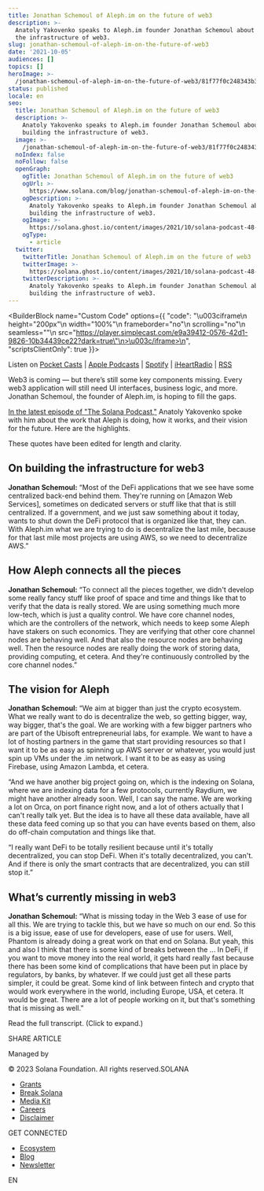 ```yaml
---
title: Jonathan Schemoul of Aleph.im on the future of web3
description: >-
  Anatoly Yakovenko speaks to Aleph.im founder Jonathan Schemoul about building
  the infrastructure of web3. 
slug: jonathan-schemoul-of-aleph-im-on-the-future-of-web3
date: '2021-10-05'
audiences: []
topics: []
heroImage: >-
  /jonathan-schemoul-of-aleph-im-on-the-future-of-web3/81f77f0c248343b3bb8e4832e9b83de1.png
status: published
locale: en
seo:
  title: Jonathan Schemoul of Aleph.im on the future of web3
  description: >-
    Anatoly Yakovenko speaks to Aleph.im founder Jonathan Schemoul about
    building the infrastructure of web3. 
  image: >-
    /jonathan-schemoul-of-aleph-im-on-the-future-of-web3/81f77f0c248343b3bb8e4832e9b83de1.png
  noIndex: false
  noFollow: false
  openGraph:
    ogTitle: Jonathan Schemoul of Aleph.im on the future of web3
    ogUrl: >-
      https://www.solana.com/blog/jonathan-schemoul-of-aleph-im-on-the-future-of-web3
    ogDescription: >-
      Anatoly Yakovenko speaks to Aleph.im founder Jonathan Schemoul about
      building the infrastructure of web3. 
    ogImage: >-
      https://solana.ghost.io/content/images/2021/10/solana-podcast-48-jonathan-schemoul-aleph.png
    ogType:
      - article
  twitter:
    twitterTitle: Jonathan Schemoul of Aleph.im on the future of web3
    twitterImage: >-
      https://solana.ghost.io/content/images/2021/10/solana-podcast-48-jonathan-schemoul-aleph.png
    twitterDescription: >-
      Anatoly Yakovenko speaks to Aleph.im founder Jonathan Schemoul about
      building the infrastructure of web3. 
---
```


<BuilderBlock name="Custom Code" options={{
  "code": "\u003ciframe\n  height=\"200px\"\n  width=\"100%\"\n  frameborder=\"no\"\n  scrolling=\"no\"\n  seamless=\"\"\n  src=\"https://player.simplecast.com/e9a39412-0576-42d1-9826-10b34439ce22?dark=true\"\n>\u003c/iframe>\n",
  "scriptsClientOnly": true
}}>

</BuilderBlock>

Listen on [Pocket Casts](https://pca.st/js84742w?ref=solana.ghost.io) | [Apple Podcasts](https://podcasts.apple.com/us/podcast/the-solana-podcast/id1476353378?ref=solana.ghost.io) | [Spotify](https://open.spotify.com/show/5m24z58eqLGgxMLHHxNCwV?si=7juEuEAWTdmscwa7yUAyUw&dl_branch=1&ref=solana.ghost.io) | [iHeartRadio](https://www.iheart.com/podcast/269-no-sharding-the-solana-pod-54152133/?ref=solana.ghost.io) | [RSS](https://feeds.simplecast.com/W1NI2v3Z?ref=solana.ghost.io)

Web3 is coming — but there’s still some key components missing. Every web3 application will still need UI interfaces, business logic, and more. Jonathan Schemoul, the founder of Aleph.im, is hoping to fill the gaps.

[In the latest episode of "The Solana Podcast,"](https://podcast.solana.com/episodes/jonathan-schemoul-founder-of-alephim-ep-48?ref=solana.ghost.io) Anatoly Yakovenko spoke with him about the work that Aleph is doing, how it works, and their vision for the future. Here are the highlights.

These quotes have been edited for length and clarity.

## **On building the infrastructure for web3**

**Jonathan Schemoul:** “Most of the DeFi applications that we see have some centralized back-end behind them. They're running on \[Amazon Web Services\], sometimes on dedicated servers or stuff like that that is still centralized. If a government, and we just saw something about it today, wants to shut down the DeFi protocol that is organized like that, they can. With Aleph.im what we are trying to do is decentralize the last mile, because for that last mile most projects are using AWS, so we need to decentralize AWS.”

## **How Aleph connects all the pieces**

**Jonathan Schemoul:** “To connect all the pieces together, we didn't develop some really fancy stuff like proof of space and time and things like that to verify that the data is really stored. We are using something much more low-tech, which is just a quality control. We have core channel nodes, which are the controllers of the network, which needs to keep some Aleph have stakers on such economics. They are verifying that other core channel nodes are behaving well. And that also the resource nodes are behaving well. Then the resource nodes are really doing the work of storing data, providing computing, et cetera. And they're continuously controlled by the core channel nodes.”

## **The vision for Aleph**

**Jonathan Schemoul:** “We aim at bigger than just the crypto ecosystem. What we really want to do is decentralize the web, so getting bigger, way, way bigger, that's the goal. We are working with a few bigger partners who are part of the Ubisoft entrepreneurial labs, for example. We want to have a lot of hosting partners in the game that start providing resources so that I want it to be as easy as spinning up AWS server or whatever, you would just spin up VMs under the .im network. I want it to be as easy as using Firebase, using Amazon Lambda, et cetera.

“And we have another big project going on, which is the indexing on Solana, where we are indexing data for a few protocols, currently Raydium, we might have another already soon. Well, I can say the name. We are working a lot on Orca, on port finance right now, and a lot of others actually that I can't really talk yet. But the idea is to have all these data available, have all these data feed coming up so that you can have events based on them, also do off-chain computation and things like that.

“I really want DeFi to be totally resilient because until it's totally decentralized, you can stop DeFi. When it's totally decentralized, you can't. And if there is only the smart contracts that are decentralized, you can still stop it.”

## **What’s currently missing in web3**

**Jonathan Schemoul:** “What is missing today in the Web 3 ease of use for all this. We are trying to tackle this, but we have so much on our end. So this is a big issue, ease of use for developers, ease of use for users. Well, Phantom is already doing a great work on that end on Solana. But yeah, this and also I think that there is some kind of breaks between the ... In DeFi, if you want to move money into the real world, it gets hard really fast because there has been some kind of complications that have been put in place by regulators, by banks, by whatever. If we could just get all these parts simpler, it could be great. Some kind of link between fintech and crypto that would work everywhere in the world, including Europe, USA, et cetera. It would be great. There are a lot of people working on it, but that's something that is missing as well.”

Read the full transcript. (Click to expand.)

  

  

  

  

  

  

  

  

  

  

  

  

  

  

  

  

  

  

  

  

  

  

  

  

  

  

  

  

  

  

  

  

  

  

  

  

  

  

  

  

  

  

  

  

  

  

  

  

  

  

  

  

  

  

  

  

  

  

  

  

  

  

  

  

  

  

  

  

  

  

  

  

  

  

  

  

  

  

  

  

  

  

  

  

  

  

  

  

  

  

  

  

  

  

  

  

  

  

  

  

  

  

  

  

  

  

  

  

  

  

  

  

  

  

  

  

  

  

  

  

  

  

  

  

  

  

  

  

  

  

  

  

  

  

  

  

  

  

  

  

  

  

  

  

  

  

  

  

  

  

  

  

  

  

  

  

  

  

  

  

  

  

  

  

  

  

  

  

  

  

  

  

  

  

  

  

  

  

  

  

  

  

  

  

  

  

  

  

  

  

  

  

  

  

  

  

  

  

  

  

  

  

  

  

  

  

  

  

  

  

  

  

  

  

  

  

  

  

  

  

  

  

  

  

  

  

  

  

  

  

  

  

  

  

  

  

  

  

  

  

  

  

SHARE ARTICLE

Managed by

© 2023 Solana Foundation. All rights reserved.SOLANA

-   [Grants](https://solana.org/grants)
-   [Break Solana](https://break.solana.com/)
-   [Media Kit](https://solana.com/branding)
-   [Careers](https://jobs.solana.com/)
-   [Disclaimer](https://solana.com/tos)

GET CONNECTED

-   [Ecosystem](https://solana.com/ecosystem)
-   [Blog](https://solana.com/news)
-   [Newsletter](https://solana.com/newsletter)

EN
